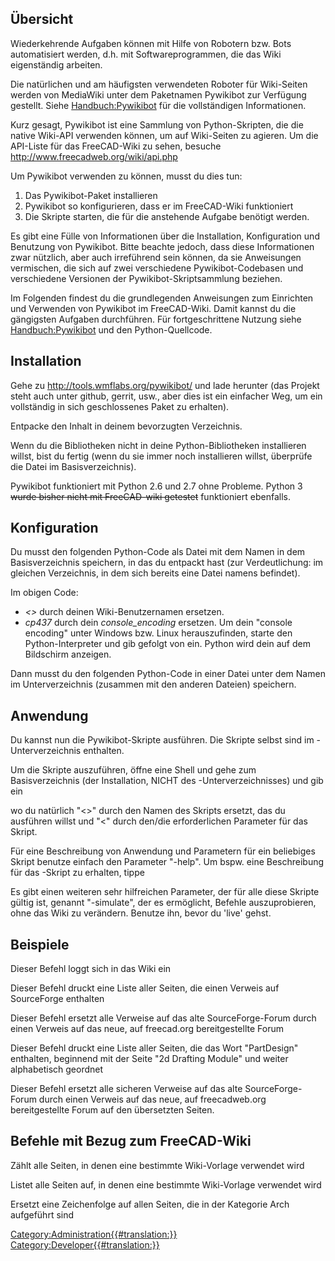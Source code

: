 <languages/>
{{VeryImportantMessage|Roboter sind von Natur aus gefährlich, da sie automatisch viel Schaden anrichten können. Verwende sie mit äußerster Vorsicht!}}

<span id="Overview"></span>
==Übersicht==

Wiederkehrende Aufgaben können mit Hilfe von Robotern bzw. Bots automatisiert werden, d.h. mit Softwareprogrammen, die das Wiki eigenständig arbeiten.

Die natürlichen und am häufigsten verwendeten Roboter für Wiki-Seiten werden von MediaWiki unter dem Paketnamen Pywikibot zur Verfügung gestellt. Siehe [http://www.mediawiki.org/wiki/Manual:Pywikibot/de Handbuch:Pywikibot] für die vollständigen Informationen.

<div class="mw-translate-fuzzy">
Kurz gesagt, Pywikibot ist eine Sammlung von Python-Skripten, die die native Wiki-API verwenden können, um auf Wiki-Seiten zu agieren. Um die API-Liste für das FreeCAD-Wiki zu sehen, besuche  http://www.freecadweb.org/wiki/api.php
</div>

Um Pywikibot verwenden zu können, musst du dies tun:

# Das Pywikibot-Paket installieren
# Pywikibot so konfigurieren, dass er im FreeCAD-Wiki funktioniert
# Die Skripte starten, die für die anstehende Aufgabe benötigt werden.

Es gibt eine Fülle von Informationen über die Installation, Konfiguration und Benutzung von Pywikibot. Bitte beachte  jedoch, dass diese Informationen zwar nützlich, aber auch irreführend sein können, da sie Anweisungen vermischen, die sich auf zwei verschiedene Pywikibot-Codebasen und verschiedene Versionen der Pywikibot-Skriptsammlung beziehen.

Im Folgenden findest du die grundlegenden Anweisungen zum Einrichten und Verwenden von Pywikibot im FreeCAD-Wiki. Damit kannst du die gängigsten Aufgaben durchführen. Für fortgeschrittene Nutzung siehe [http://www.mediawiki.org/wiki/Manual:Pywikibot Handbuch:Pywikibot] und den Python-Quellcode.

==Installation==

Gehe zu http://tools.wmflabs.org/pywikibot/ und lade {{FileName|package/pywikipedia/core.zip}} herunter (das Projekt steht auch unter github, gerrit, usw., aber dies ist ein einfacher Weg, um ein vollständig in sich geschlossenes Paket zu erhalten).

Entpacke den Inhalt in deinem bevorzugten Verzeichnis.

Wenn du die Bibliotheken nicht in deine Python-Bibliotheken installieren willst, bist du fertig (wenn du sie immer noch installieren willst, überprüfe die Datei {{FileName|INSTALL}} im Basisverzeichnis).

Pywikibot funktioniert mit Python 2.6 und 2.7 ohne Probleme. Python 3 <s>wurde bisher nicht mit FreeCAD-wiki getestet</s> funktioniert ebenfalls.

<span id="Configuration"></span>
==Konfiguration==

Du musst den folgenden Python-Code als Datei mit dem Namen {{FileName|user-config.py}} in dem Basisverzeichnis speichern, in das du entpackt hast {{FileName|package/pywikipedia/core.zip}} (zur Verdeutlichung: im gleichen Verzeichnis, in dem sich bereits eine Datei namens {{FileName|user-config.py.sample}} befindet).

{{Code|code=
# -*- coding: cp437  -*-
family = 'freecadwiki'
mylang = 'en'
usernames['freecadwiki']['en'] = u'<<yourWikiUserName>>'
#usernames['freecadwiki']['freecadwiki'] = u'<<yourWikiUserName>>'
console_encoding = 'cp437'
}}

Im obigen Code:

* ''<<yourWikiUserName>>'' durch deinen Wiki-Benutzernamen ersetzen.
* ''cp437'' durch dein ''console_encoding'' ersetzen. Um dein "console encoding" unter Windows bzw. Linux  herauszufinden, starte den Python-Interpreter und gib {{SystemInput|import sys}} gefolgt von {{SystemInput|print sys.stdout.encoding}} ein. Python wird dein {{SystemOutput|console_encoding}} auf dem Bildschirm anzeigen.


Dann musst du den folgenden Python-Code in einer Datei unter dem Namen {{FileName|freecadwiki_family.py}} im Unterverzeichnis {{FileName|/pywikibot/families}} (zusammen mit den anderen {{FileName|family_xxx.py}} Dateien) speichern.

{{Code|code=
# -*- coding: utf-8  -*-

__version__ = '$Id: 7f3891c3bbbfbd69c0b005de953514803d783d92 $'

from pywikibot import family


# The MediaWiki family
# user-config.py: usernames['mediawiki']['mediawiki'] = 'User name'
class Family(family.WikimediaFamily):
    def __init__(self):
        super(Family, self).__init__()
        self.name = 'freecadwiki'

        self.langs = {
            'en': 'www.freecadweb.org',
        }

    def scriptpath(self, code):
        return 'wiki'

    def path(self, code):
        return '/index.php' #The path of index.php, look at your wiki address. 
	 
    def apipath(self, code):
        return '/api.php' #The path of api.php

    def version(self, code):
        # Replace with the actual version being run on your wiki
        return '1.20.3'

    def protocol(self, code):
        """
        Can be overridden to return 'https'. Other protocols are not supported.
        """
        return 'http'
        #return 'https' # My server uses https
}}

<span id="Usage"></span>
==Anwendung==

Du kannst nun die Pywikibot-Skripte ausführen. Die Skripte selbst sind im {{FileName|/scripts}}-Unterverzeichnis enthalten.

Um die Skripte auszuführen, öffne eine Shell und gehe zum Basisverzeichnis (der Installation, NICHT des {{FileName|/scipts}}-Unterverzeichnisses) und gib ein

{{SystemInput|python pwb.py <<scriptname>>.py -<<parameter>>}}

wo du natürlich "<<scriptname>>" durch den Namen des Skripts ersetzt, das du ausführen willst und "<<parameter>" durch den/die erforderlichen Parameter für das Skript.

Für eine Beschreibung von Anwendung und Parametern für ein beliebiges Skript benutze einfach den Parameter "-help". Um bspw. eine Beschreibung für das {{FileName|replace.py}}-Skript zu erhalten, tippe

{{SystemInput|python pwb.py replace.py -help}}

Es gibt einen weiteren sehr hilfreichen Parameter, der für alle diese Skripte gültig ist, genannt "-simulate", der es ermöglicht, Befehle auszuprobieren, ohne das Wiki zu verändern. Benutze ihn, bevor du 'live' gehst.

<span id="Examples"></span>
==Beispiele==

Dieser Befehl loggt sich in das Wiki ein

{{SystemInput|pwb.py login.py}}


Dieser Befehl druckt eine Liste aller Seiten, die einen Verweis auf SourceForge enthalten

{{SystemInput|pwb.py listpages.py -weblink:sourceforge.net}}


Dieser Befehl ersetzt alle Verweise auf das alte SourceForge-Forum durch einen Verweis auf das neue, auf freecad.org bereitgestellte Forum

{{SystemInput|pwb.py replace.py -weblink:sourceforge.net/apps/phpbb/free-cad "sourceforge.net/apps/phpbb/free-cad" "forum.freecad.org"}}


Dieser Befehl druckt eine Liste aller Seiten, die das Wort "PartDesign" enthalten, beginnend mit der Seite "2d Drafting Module" und weiter alphabetisch geordnet

{{SystemInput|pwb.py listpages.py -start:"2d Drafting Module" -grep:PartDesign}}


Dieser Befehl ersetzt alle sicheren Verweise auf das alte SourceForge-Forum durch einen Verweis auf das neue, auf freecadweb.org bereitgestellte Forum auf den übersetzten Seiten.

{{SystemInput|pwb.py replace.py -start:Translations:! "https://sourceforge.net/apps/phpbb/free-cad" "http://forum.freecad.org"}}

==Befehle mit Bezug zum FreeCAD-Wiki==
Zählt alle Seiten, in denen eine bestimmte Wiki-Vorlage verwendet wird

{{SystemInput|python3 pwb.py templatecount -count GuiCommand}} 


Listet alle Seiten auf, in denen eine bestimmte Wiki-Vorlage verwendet wird

{{SystemInput|python3 pwb.py templatecount -list GuiCommand}} 

Ersetzt eine Zeichenfolge auf allen Seiten, die in der Kategorie Arch aufgeführt sind

{{SystemInput|python3 pwb.py replace.py -cat:Arch}}
[[Category:Administration{{#translation:}}]]
[[Category:Developer{{#translation:}}]]